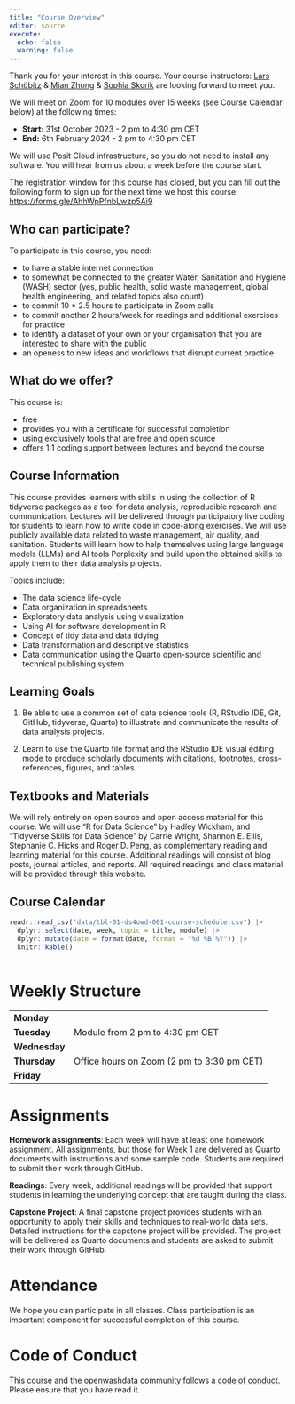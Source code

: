 ```yaml
---
title: "Course Overview"
editor: source
execute: 
  echo: false
  warning: false
---
```


Thank you for your interest in this course. Your course instructors: [Lars Schöbitz](https://openwashdata.org/about/lars/) & [Mian Zhong](https://openwashdata.org/about/mian/) & [Sophia Skorik](https://openwashdata.org/about/sophia/) are looking forward to meet you.

We will meet on Zoom for 10 modules over 15 weeks (see Course Calendar below) at the following times:

-   **Start:** 31st October 2023 - 2 pm to 4:30 pm CET
-   **End:** 6th February 2024 - 2 pm to 4:30 pm CET

We will use Posit Cloud infrastructure, so you do not need to install any software. You will hear from us about a week before the course start.

The registration window for this course has closed, but you can fill out the following form to sign up for the next time we host this course: <https://forms.gle/AhhWpPfnbLwzp5Ai9>

## Who can participate?

To participate in this course, you need:

-   to have a stable internet connection
-   to somewhat be connected to the greater Water, Sanitation and Hygiene (WASH) sector (yes, public health, solid waste management, global health engineering, and related topics also count)
-   to commit 10 \* 2.5 hours to participate in Zoom calls
-   to commit another 2 hours/week for readings and additional exercises for practice
-   to identify a dataset of your own or your organisation that you are interested to share with the public
-   an openess to new ideas and workflows that disrupt current practice

## What do we offer?

This course is:

-   free
-   provides you with a certificate for successful completion
-   using exclusively tools that are free and open source
-   offers 1:1 coding support between lectures and beyond the course

## Course Information

This course provides learners with skills in using the collection of R tidyverse packages as a tool for data analysis, reproducible research and communication. Lectures will be delivered through participatory live coding for students to learn how to write code in code-along exercises. We will use publicly available data related to waste management, air quality, and sanitation. Students will learn how to help themselves using large language models (LLMs) and AI tools Perplexity and build upon the obtained skills to apply them to their data analysis projects.

Topics include:

-   The data science life-cycle
-   Data organization in spreadsheets
-   Exploratory data analysis using visualization
-   Using AI for software development in R
-   Concept of tidy data and data tidying
-   Data transformation and descriptive statistics
-   Data communication using the Quarto open-source scientific and technical publishing system

## Learning Goals

1.  Be able to use a common set of data science tools (R, RStudio IDE, Git, GitHub, tidyverse, Quarto) to illustrate and communicate the results of data analysis projects.

2.  Learn to use the Quarto file format and the RStudio IDE visual editing mode to produce scholarly documents with citations, footnotes, cross-references, figures, and tables.

## Textbooks and Materials

We will rely entirely on open source and open access material for this course. We will use "R for Data Science" by Hadley Wickham, and "Tidyverse Skills for Data Science" by Carrie Wright, Shannon E. Ellis, Stephanie C. Hicks and Roger D. Peng, as complementary reading and learning material for this course. Additional readings will consist of blog posts, journal articles, and reports. All required readings and class material will be provided through this website.

## Course Calendar

```r
readr::read_csv("data/tbl-01-ds4owd-001-course-schedule.csv") |> 
  dplyr::select(date, week, topic = title, module) |> 
  dplyr::mutate(date = format(date, format = "%d %B %Y")) |> 
  knitr::kable()
  
```

# Weekly Structure

|               |                                            |
|---------------|--------------------------------------------|
| **Monday**    |                                            |
| **Tuesday**   | Module from 2 pm to 4:30 pm CET            |
| **Wednesday** |                                            |
| **Thursday**  | Office hours on Zoom (2 pm to 3:30 pm CET) |
| **Friday**    |                                            |

# Assignments

**Homework assignments**: Each week will have at least one homework assignment. All assignments, but those for Week 1 are delivered as Quarto documents with instructions and some sample code. Students are required to submit their work through GitHub.

**Readings**: Every week, additional readings will be provided that support students in learning the underlying concept that are taught during the class.

**Capstone Project**: A final capstone project provides students with an opportunity to apply their skills and techniques to real-world data sets. Detailed instructions for the capstone project will be provided. The project will be delivered as Quarto documents and students are asked to submit their work through GitHub.

# Attendance

We hope you can participate in all classes. Class participation is an important component for successful completion of this course.

# Code of Conduct

This course and the openwashdata community follows a [code of conduct](code_of_conduct.html). Please ensure that you have read it.
